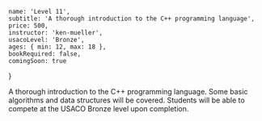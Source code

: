 	name: 'Level 11',
	subtitle: 'A thorough introduction to the C++ programming language',
	price: 500,
	instructor: 'ken-mueller',
	usacoLevel: 'Bronze',
	ages: { min: 12, max: 18 },
	bookRequired: false,
	comingSoon: true
}

A thorough introduction to the C++ programming language. Some basic algorithms and data structures will be covered. Students will be able to compete at the USACO Bronze level upon completion.
